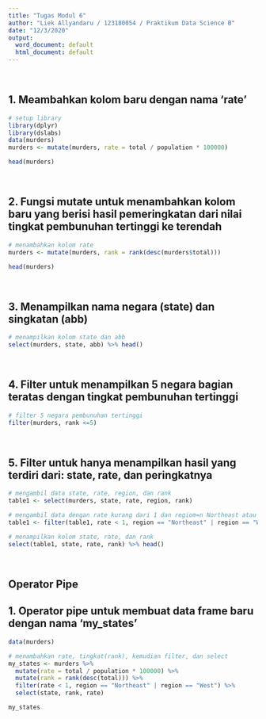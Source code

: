 ```yaml
---
title: "Tugas Modul 6"
author: "Liek Allyandaru / 123180054 / Praktikum Data Science B"
date: "12/3/2020"
output:
  word_document: default
  html_document: default
---
```


<br/>

## 1. Meambahkan kolom baru dengan nama ‘rate’
```r
# setup library
library(dplyr)
library(dslabs)
data(murders)
murders <- mutate(murders, rate = total / population * 100000)

head(murders)
```
<br/>

## 2. Fungsi mutate untuk menambahkan kolom baru yang berisi hasil pemeringkatan dari nilai tingkat pembunuhan tertinggi ke terendah
```r
# menambahkan kolom rate
murders <- mutate(murders, rank = rank(desc(murders$total)))

head(murders)
```
<br/>

## 3. Menampilkan nama negara (state) dan singkatan (abb)
```r
# menampilkan kolom state dan abb
select(murders, state, abb) %>% head()
```
<br/>

## 4. Filter untuk menampilkan 5 negara bagian teratas dengan tingkat pembunuhan tertinggi
```r
# filter 5 negara pembunuhan tertinggi
filter(murders, rank <=5)
```
<br/>

## 5. Filter untuk hanya menampilkan hasil yang terdiri dari: state, rate, dan peringkatnya
```r
# mengambil data state, rate, region, dan rank
table1 <- select(murders, state, rate, region, rank)

# mengambil data dengan rate kurang dari 1 dan regiom=n Northeast atau West
table1 <- filter(table1, rate < 1, region == "Northeast" | region == "West")

# menampilkan kolom state, rate, dan rank
select(table1, state, rate, rank) %>% head()
```
<br/>

## Operator Pipe
## 1. Operator pipe untuk membuat data frame baru dengan nama ‘my_states’
```r
data(murders)

# menambahkan rate, tingkat(rank), kemudian filter, dan select
my_states <- murders %>% 
  mutate(rate = total / population * 100000) %>%
  mutate(rank = rank(desc(total))) %>%
  filter(rate < 1, region == "Northeast" | region == "West") %>% 
  select(state, rank, rate)

my_states
```